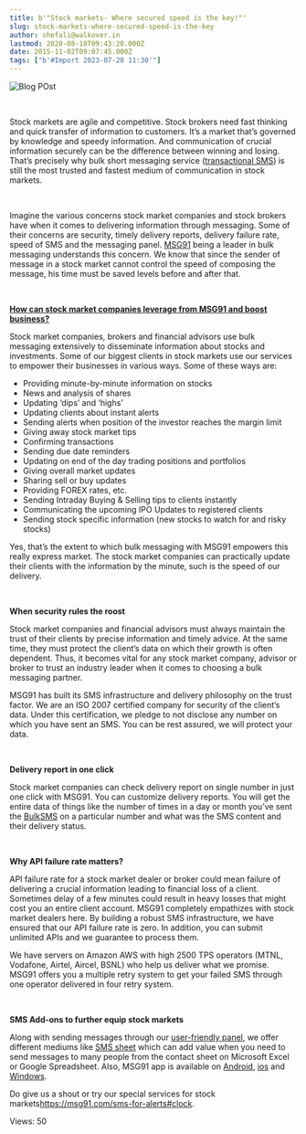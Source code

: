 ```yaml
---
title: b'"Stock markets- Where secured speed is the key!"'
slug: stock-markets-where-secured-speed-is-the-key
author: shefali@walkover.in
lastmod: 2020-08-18T09:43:20.000Z
date: 2015-11-02T09:07:45.000Z
tags: ["b'#Import 2023-07-28 11:30'"]
---
```


![Blog POst](https://images-msg91.s3.ap-south-1.amazonaws.com/content/images/wordpress/2015/11/Blog-POst.jpg)


 


Stock markets are agile and competitive. Stock brokers need fast thinking and quick transfer of information to customers. It’s a market that’s governed by knowledge and speedy information. And communication of crucial information securely can be the difference between winning and losing. That’s precisely why bulk short messaging service ([transactional SMS](https://msg91.com/transactional-sms "transactional SMS")) is still the most trusted and fastest medium of communication in stock markets.


 


Imagine the various concerns stock market companies and stock brokers have when it comes to delivering information through messaging. Some of their concerns are security, timely delivery reports, delivery failure rate, speed of SMS and the messaging panel. [MSG91](https://msg91.com/ "Bulk SMS Gateway Provider") being a leader in bulk messaging understands this concern. We know that since the sender of message in a stock market cannot control the speed of composing the message, his time must be saved levels before and after that.


 


[**How can stock market companies leverage from MSG91 and boost business?**](https://msg91.com/sms-for-alerts#clock "SMS for Stock companies")


Stock market companies, brokers and financial advisors use bulk messaging extensively to disseminate information about stocks and investments. Some of our biggest clients in stock markets use our services to empower their businesses in various ways. Some of these ways are:


* Providing minute-by-minute information on stocks
* News and analysis of shares
* Updating ‘dips’ and ‘highs’
* Updating clients about instant alerts
* Sending alerts when position of the investor reaches the margin limit
* Giving away stock market tips
* Confirming transactions
* Sending due date reminders
* Updating on end of the day trading positions and portfolios
* Giving overall market updates
* Sharing sell or buy updates
* Providing FOREX rates, etc.
* Sending Intraday Buying & Selling tips to clients instantly
* Communicating the upcoming IPO Updates to registered clients
* Sending stock specific information (new stocks to watch for and risky stocks)


Yes, that’s the extent to which bulk messaging with MSG91 empowers this really express market. The stock market companies can practically update their clients with the information by the minute, such is the speed of our delivery.                      


 


**When security rules the roost**


Stock market companies and financial advisors must always maintain the trust of their clients by precise information and timely advice. At the same time, they must protect the client’s data on which their growth is often dependent. Thus, it becomes vital for any stock market company, advisor or broker to trust an industry leader when it comes to choosing a bulk messaging partner.


MSG91 has built its SMS infrastructure and delivery philosophy on the trust factor. We are an ISO 2007 certified company for security of the client’s data. Under this certification, we pledge to not disclose any number on which you have sent an SMS. You can be rest assured, we will protect your data.


 


**Delivery report in one click**


Stock market companies can check delivery report on single number in just one click with MSG91. You can customize delivery reports. You will get the entire data of things like the number of times in a day or month you’ve sent the [BulkSMS](https://msg91.com) on a particular number and what was the SMS content and their delivery status.


 


**Why API failure rate matters?**


API failure rate for a stock market dealer or broker could mean failure of delivering a crucial information leading to financial loss of a client. Sometimes delay of a few minutes could result in heavy losses that might cost you an entire client account. MSG91 completely empathizes with stock market dealers here. By building a robust SMS infrastructure, we have ensured that our API failure rate is zero. In addition, you can submit unlimited APIs and we guarantee to process them.


We have servers on Amazon AWS with high 2500 TPS operators (MTNL, Vodafone, Airtel, Aircel, BSNL) who help us deliver what we promise. MSG91 offers you a multiple retry system to get your failed SMS through one operator delivered in four retry system.


 


**SMS Add-ons to further equip stock markets**


Along with sending messages through our [user-friendly panel](https://msg91.com/signin), we offer different mediums like [SMS sheet](https://msg91.com/sms-for-spreadsheets) which can add value when you need to send messages to many people from the contact sheet on Microsoft Excel or Google Spreadsheet. Also, MSG91 app is available on [Android](https://play.google.com/store/apps/details?id=com.msg91.android), [ios](https://itunes.apple.com/us/app/msg91/id981827687) and [Windows](https://www.microsoft.com/en-us/store/apps/msg91/9wzdncrdn2ls).


Do give us a shout or try our special services for stock markets<https://msg91.com/sms-for-alerts#clock>.


 Views: 50


